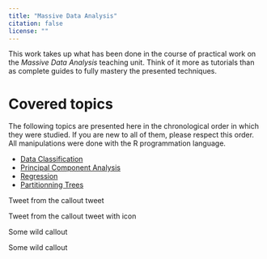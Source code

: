 ```yaml
---
title: "Massive Data Analysis"
citation: false
license: ""
---
```


This work takes up what has been done in the course of practical work on the *Massive Data Analysis* teaching unit. Think of it more as tutorials than as complete guides to fully mastery the presented techniques. 

# Covered topics

The following topics are presented here in the chronological order in which they were studied. If you are new to all of them, please respect this order. All manipulations were done with the R programmation language.

- [Data Classification](pages/tp1.qmd)
- [Principal Component Analysis](pages/tp2.qmd)
- [Regression](pages/tp3.qmd)
- [Partitionning Trees](pages/tp4.qmd)


<!-- <details>
  <summary>ok</summary>
::: {.callout-raw collapse="true"}

```r
#| code-fold: false
citation()
```

:::

</details> -->

::: {.callout-tweet}
Tweet from the callout tweet
:::

::: {.callout-tweet .icon}
Tweet from the callout tweet with icon
:::

::: {.callout-tip}
Some wild callout
:::

::: {.callout-warning}
Some wild callout
:::